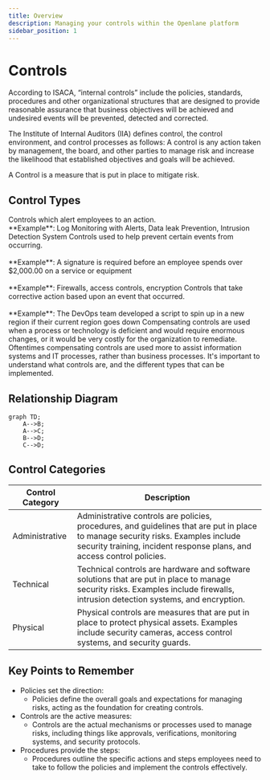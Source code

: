 ```yaml
---
title: Overview
description: Managing your controls within the Openlane platform
sidebar_position: 1
---
```



# Controls

According to ISACA, “internal controls” include the policies, standards, procedures and other organizational structures that are designed to provide reasonable assurance that business objectives will be achieved and undesired events will be prevented, detected and corrected.

The Institute of Internal Auditors (IIA) defines control, the control environment, and control processes as follows: A control is any action taken by management, the board, and other parties to manage risk and increase the likelihood that established objectives and goals will be achieved.

A Control is a measure that is put in place to mitigate risk.

## Control Types

<Tabs className="unique-tabs">
  <TabItem value="Detective" label="Detective">
    Controls which alert employees to an action.
    <br/>
    **Example**: Log Monitoring with Alerts, Data leak Prevention, Intrusion Detection System
  </TabItem>
  <TabItem value="Preventative" label="Preventative">
    Controls used to help prevent certain events from occurring.<br/>
    <br/>
    **Example**: A signature is required before an employee spends over $2,000.00 on a service or equipment<br/>
    <br/>
    **Example**: Firewalls, access controls, encryption
  </TabItem>
  <TabItem value="Corrective" label="Corrective">
    Controls that take corrective action based upon an event that occurred.<br/>
    <br/>
    **Example**: The DevOps team developed a script to spin up in a new region if their current region goes down
  </TabItem>
    <TabItem value="Compensating" label="Compensating">
    Compensating controls are used when a process or technology is deficient and would require enormous changes, or it would be very costly for the organization to remediate. Oftentimes compensating controls are used more to assist information systems and IT processes, rather than business processes. It's important to understand what controls are, and the different types that can be implemented.
  </TabItem>
</Tabs>

## Relationship Diagram

```mermaid
graph TD;
    A-->B;
    A-->C;
    B-->D;
    C-->D;
```


## Control Categories

| **Control Category** | **Description** |
| --------------------- | --------------- |
| Administrative         | Administrative controls are policies, procedures, and guidelines that are put in place to manage security risks. Examples include security training, incident response plans, and access control policies. |
| Technical             | Technical controls are hardware and software solutions that are put in place to manage security risks. Examples include firewalls, intrusion detection systems, and encryption. |
| Physical              | Physical controls are measures that are put in place to protect physical assets. Examples include security cameras, access control systems, and security guards. |

## Key Points to Remember

* Policies set the direction:
    * Policies define the overall goals and expectations for managing risks, acting as the foundation for creating controls.
* Controls are the active measures:
    * Controls are the actual mechanisms or processes used to manage risks, including things like approvals, verifications, monitoring systems, and security protocols.
* Procedures provide the steps:
    * Procedures outline the specific actions and steps employees need to take to follow the policies and implement the controls effectively.
